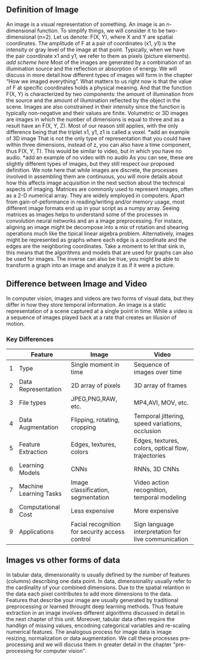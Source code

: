 
## Definition of Image
An image is a visual representation of something. An image is an n-dimensional function. To simplify things, we will consider it to be two-dimensional (n=2). Let us denote: F(X, Y), where X and Y are spatial coordinates. The amplitude of F at a pair of coordinates (x1, y1) is the intensity or gray level of the image at that point. Typically, when we have the pair coordinate x1 and y1, we refer to them as pixels (picture elements).
*add scheme here*
Most of the images are generated by a combination of an illumination source and the reflection or absorption of energy. We will discuss in more detail how different types of images will form in the chapter “How we imaged everything”.  What matters to us right now is that the value of F at specific coordinates holds a physical meaning. And that the function F(X, Y) is characterized by two components: the amount of illumination from the source and the amount of illumination reflected by the object in the scene. Images are also constrained in their intensity since the function is typically non-negative and their values are finite.
Volumetric or 3D images are images in which the number of dimensions is equal to three and as a result have an F(X, Y, Z). Most of our reason still applies, with the only difference being that the triplet x1, y1, z1 is called a voxel.
*add an example of 3D image
That is not the only type of representation that you could have within three dimensions, instead of z, you can also have a time component, thus F(X, Y, T).  This would be similar to video, but in which you have no audio.
*add an example of no video with no audio
As you can see, these are slightly different types of images, but they still respect our proposed definition. We note here that while images are discrete, the processes involved in assembling them are continuous, you will more details about how this affects image acquisition in the next section about the technical aspects of imaging.
Matrices are commonly used to represent images, often as a 2-D numerical array. They are widely employed in computers. Apart from gain-of-peformance in reading/writing and/or memory usage, most different image formats end up in your script as a numpy array. Seeing matrices as images helps to understand some of the processes in convolution neural networks and an a image preprocessing. For instace, aligning an image  might be decompose into a mix of rotation and shearing operations much like the tipical linear algebra problem. 
Alternatively, images might be represented as graphs where each edge is a coordinate and the edges are the neighboring coordinates. Take a moment to let that sink in, this means that the algorithms and models that are used for graphs can also be used for images. The inverse can also be true, you might be able to transform a graph into an image and analyze it as if it were a picture.

## Difference between Image and Video
In computer vision, images and videos are two forms of visual data, but they differ in how they store temporal information.
An image is a static representation of a scene captured at a single point in time. While a video is a
sequence of images played back at a rate that creates an illusion of motion.

### Key Differences

|   | Feature                | Image                                           | Video                                               |
|---|------------------------|-------------------------------------------------|-----------------------------------------------------|
| 1 | Type                   | Single moment in time                           | Sequence of images over time                        |
| 2 | Data Representation    | 2D array of pixels                              | 3D array of frames                                  |
| 3 | File types             | JPEG,PNG,RAW, etc.                              | MP4,AVI, MOV, etc.                                  |
| 4 | Data Augmentation	     | Flipping, rotating, cropping	                   | Temporal jittering, speed variations, occlusion     |
| 5 | Feature Extraction	    | Edges, textures, colors	                        | Edges, textures, colors, optical flow, trajectories |
| 6 | Learning Models	       | CNNs                                            | RNNs, 3D CNNs                                       |
| 7 | Machine Learning Tasks | Image classification, segmentation              | Video action recognition, temporal modeling         |
| 8 | Computational Cost	    | Less expensive	                                 | More expensive                                      |
| 9 | Applications           | Facial recognition for security access control	 | Sign language interpretation for live communication |


## Images vs other forms of data

In tabular data, dimensionality is usually defined by the number of features (columns) describing one data point. In data, dimensionality usually refer to the cardinality of your combined dimensions. Due to the spatial relantion in the data each pixel contributes to add more dimensions to the data. Features that describe your image are usually generated by traditional preprocessing or learned throught deep learning methods. Thus feature extraction in an image involves different algorithms discussed in detail in the next chapter of this unit.
Moreover, tabular data often require the handlign of missing values, encodning categorical variables and re-scaling numerical features. The analogous process for image data is image resizing, normalization or data augmentation. We call these processes pre-processing and we will discuss them in greater detail in the chapter "pre-processing for computer vision".

